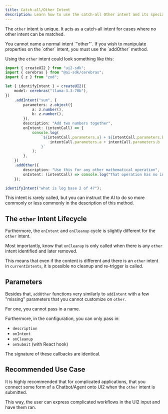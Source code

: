 ```yaml
---
title: Catch-all/Other Intent
description: Learn how to use the catch-all Other intent and its special features
---
```


The `other` intent is unique. It acts as a catch-all intent for cases where no other intent can be matched.

<Callout type="warn">
	You cannot name a normal intent `"other"`. If you wish to manipulate
	properties on the `other` intent, you must use the `addOther` method.
</Callout>

Using the `other` intent could look something like this:

```ts
import { createUI2 } from "ui2-sdk";
import { cerebras } from "@ai-sdk/cerebras";
import { z } from "zod";

let { identifyIntent } = createUI2({
	model: cerebras("llama-3.3-70b"),
})
	.addIntent("sum", {
		parameters: z.object({
			a: z.number(),
			b: z.number(),
		}),
		description: "Add two numbers together",
		onIntent: (intentCall) => {
			console.log(
				`${intentCall.parameters.a} + ${intentCall.parameters.b} = ${
					intentCall.parameters.a + intentCall.parameters.b
				}`
			);
		},
	})
	.addOther({
		description: "Use this for any other mathematical operation",
		onIntent: (intentCall) => console.log("That operation has no intent!"),
	});

identifyIntent("what is log base 2 of 4?");
```

This intent is rarely called, but you can instruct the AI to do so more commonly or less commonly in the description of this method.

## The `other` Intent Lifecycle

Furthermore, the `onIntent` and `onCleanup` cycle is slightly different for the `other` intent.

Most importantly, know that `onCleanup` is only called when there is any `other` intent identified and later removed.

This means that even if the content is different and there is an `other` intent in `currentIntents`, it is possible no cleanup and re-trigger is called.

## Parameters

Besides that, `addOther` functions very similarly to `addIntent` with a few "missing" parameters that you cannot customize on `other`.

For one, you cannot pass in a name.

Furthermore, in the configuration, you can only pass in:

- `description`
- `onIntent`
- `onCleanup`
- `onSubmit` (with React hook)

The signature of these callbacks are identical.

## Recommended Use Case

It is highly recommended that for complicated applications, that you connect some form of a Chatbot/Agent onto UI2 when the `other` intent is submitted.

This way, the user can express complicated workflows in the UI2 input and have them ran.

